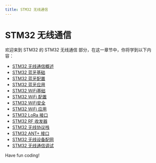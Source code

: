 ```yaml
---
title: STM32 无线通信
---
```


# STM32 无线通信

欢迎来到 STM32 的 STM32 无线通信 部分，在这一章节中，你将学到以下内容：

- [STM32 无线通信概述](./0-stm32-wireless-communication-overview.mdx)
- [STM32 蓝牙基础](./1-stm32-bluetooth-foundation.mdx)
- [STM32 蓝牙配置](./2-stm32-bluetooth-configuration.mdx)
- [STM32 蓝牙应用](./3-stm32-bluetooth-app.mdx)
- [STM32 WiFi基础](./4-stm32wifi-foundation.mdx)
- [STM32 WiFi 配置](./5-stm32wifi-configuration.mdx)
- [STM32 WiFi安全](./6-stm32wifi-security.mdx)
- [STM32 WiFi 应用](./7-stm32wifi-app.mdx)
- [STM32 LoRa 接口](./8-stm32lora-interface.mdx)
- [STM32 RF 收发器](./9-stm32rf-transceiver.mdx)
- [STM32 无线协议栈](./10-stm32-wireless-protocol-stack.mdx)
- [STM32 ANT+ 接口](./11-stm32antp-interface.mdx)
- [STM32 无线设备配网](./12-stm32-wireless-device-distribution-network.mdx)
- [STM32 无线通信调试](./13-stm32-wireless-communication-commissioning.mdx)

Have fun coding!